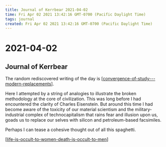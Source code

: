 ```yaml
---
title: Journal of Kerrbear 2021-04-02
time: Fri Apr 02 2021 13:42:16 GMT-0700 (Pacific Daylight Time)
tags: journal
created: Fri Apr 02 2021 13:42:16 GMT-0700 (Pacific Daylight Time)
---
```


# 2021-04-02

## Journal of Kerrbear

The random rediscovered writing of the day is [[convergence-of-study---modern-replacements]].

Here I attempted by a string of analogies to illustrate the broken methodology at the core of civilization. This was long before I had encountered the clarity of Charles Eisenstein. But around this time I had become aware of the toxicity of our material scientism and the military-industrial complex of technocapitalism that rains fear and illusion upon us, goads us to replace our selves with silicon and petroleum-based facsimiles.

Perhaps I can tease a cohesive thought out of all this spaghetti.

[[life-is-occult-to-women-death-is-occult-to-men]]

[//begin]: # 'Autogenerated link references for markdown compatibility'
[convergence-of-study---modern-replacements]: ../../remember/convergence-of-study---modern-replacements 'Convergence of Study - Modern Replacements'
[life-is-occult-to-women-death-is-occult-to-men]: life-is-occult-to-women-death-is-occult-to-men 'life is occult to women, death is occult to men'
[//end]: # 'Autogenerated link references'
